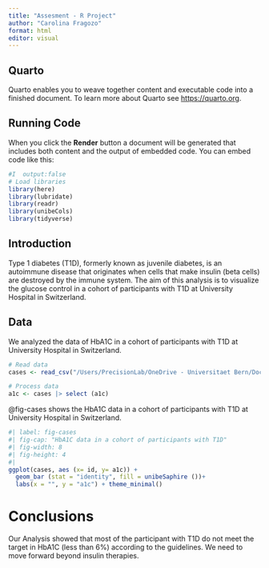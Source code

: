 ```yaml
---
title: "Assesment - R Project"
author: "Carolina Fragozo"
format: html
editor: visual
---
```


## Quarto

Quarto enables you to weave together content and executable code into a finished document. To learn more about Quarto see <https://quarto.org>.

## Running Code

When you click the **Render** button a document will be generated that includes both content and the output of embedded code. You can embed code like this:

```r
#I  output:false
# Load libraries 
library(here)
library(lubridate)
library(readr)
library(unibeCols)
library(tidyverse)
```
## Introduction
Type 1 diabetes (T1D), formerly known as juvenile diabetes, is an autoimmune disease that originates when cells that make insulin (beta cells) are destroyed by the immune system. The aim of this analysis is to visualize the glucose control in a cohort of participants with T1D at University Hospital in Switzerland.

## Data
We analyzed the data of HbA1C in a cohort of participants with T1D at University Hospital in Switzerland.

```r
# Read data
cases <- read_csv("/Users/PrecisionLab/OneDrive - Universitaet Bern/Documents/RStudio_Project Course/T1DEXI Base de datos Carolina Feb 23 2024.csv")

# Process data 
a1c <- cases |> select (a1c) 
```

@fig-cases shows the HbA1C data in a cohort of participants with T1D at University Hospital in Switzerland. 


```r
#| label: fig-cases 
#| fig-cap: "HbA1C data in a cohort of participants with T1D"
#| fig-width: 8
#| fig-height: 4
#| 
ggplot(cases, aes (x= id, y= a1c)) + 
  geom_bar (stat = "identity", fill = unibeSaphire ())+
  labs(x = "", y = "a1c") + theme_minimal() 
```

# Conclusions
Our Analysis showed that most of the participant with T1D do not meet the target in HbA1C (less than 6%) according to the guidelines. We need to move forward beyond insulin therapies. 